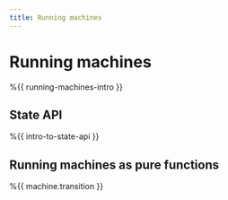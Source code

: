 ```yaml
---
title: Running machines
---
```


# Running machines

%{{ running-machines-intro }}

## State API

%{{ intro-to-state-api }}

## Running machines as pure functions

%{{ machine.transition }}
